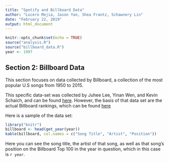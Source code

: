 ```yaml
---
title: "Spotify and Billboard Data"
author: "Lucero Mejia, Jason Yan, Shea Frantz, Schawnery Lin"
date: "February 22, 2019"
output: html_document
---
```


```r
knitr::opts_chunk$set(echo = TRUE)
source("analysis.R")
source("billboard_data.R")
year <- 1997
```

## Section 2: Billboard Data

This section focuses on data collected by Billboard, a collection of the most popular U.S songs from 1950 to 2015. 

This specific data-set was collected by Juhee Lee, Yinan Wen, and Kevin Schaich, and can be found [here](https://github.com/kevinschaich/billboard). However, the basis of that data set are the actual Billboard rankings, which can be found [here](https://www.billboard.com/charts)

Here is a sample of the data set:

``` r
library("knitr")
billboard <- head(get_year(year))
kable(billboard, col.names = c("Song Title", "Artist", "Position"))
```

Here you can see the song title, the artist of that song, as well as that song's position on the Billboard Top 100 in the year in question, which in this case is `r year`.